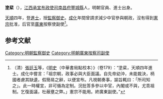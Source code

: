 '''塗棐'''（{{bd|？||1476年|catIdx=}}），[[江西承宣布政使司|江西承宣布政使司]][[南昌府|南昌府]][[豐城縣|豐城縣]]人，明朝官員、進士出身。

[[天顺_(明朝)|天順]]四年，登[[進士|進士]]，授[[監察御史|監察御史]]。[[成化|成化]]年間曾請求減少中官參與朝政，沒有得到[[憲宗|憲宗]]批准，后官至[[廣東|廣東]]按察使副使<ref>（清）[[張廷玉|張廷玉]]等，《[[明史|明史]]（中華書局點校本）》（卷179）：“塗棐，天順四年進士。成化中嘗言：「祖宗朝，政事必與大臣面議。自先帝幼沖，未能裁決，柄國者慮其缺遺，假簡易之辭，以便宣布。凡視朝奏事，諭旨輒曰：「所司知之」。此一時權宜，非可循為定制。況批答多參以中官，內閣或不與，尤乖祖制。乞復面議，杜蔽壅之弊。」憲宗不能用。終廣東副使。”</ref>。

==参考文献==
{{wikisource|明史/卷179}}
{{Reflist}}

{{明朝人物小作品}}
{{天順四年庚辰科殿試金榜}}

[[Category:明朝監察御史|Category:明朝監察御史]]
[[Category:明朝廣東按察司副使|Category:明朝廣東按察司副使]]